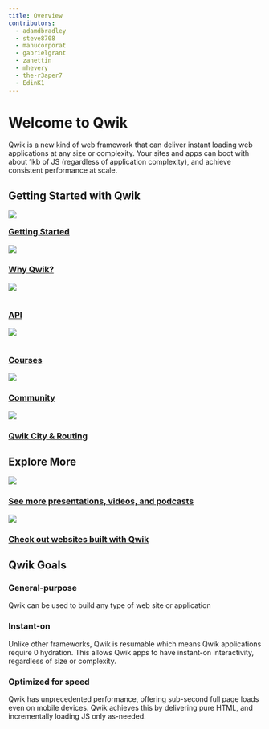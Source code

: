 ```yaml
---
title: Overview
contributors:
  - adamdbradley
  - steve8708
  - manucorporat
  - gabrielgrant
  - zanettin
  - mhevery
  - the-r3aper7
  - EdinK1
---
```


# Welcome to Qwik

Qwik is a new kind of web framework that can deliver instant loading web applications at any size or complexity. Your sites and apps can boot with about 1kb of JS (regardless of application complexity), and achieve consistent performance at scale.

## Getting Started with Qwik

<div class="card-grid">
  <a class="card card-center" href="/docs/getting-started/">
    <img class="intro-icon" src="/icons/getting_started_rocket.svg" width={45} style="margin-bottom:-7px"/>
    <h3>Getting Started</h3>
  </a>
  <a class="card card-center" href="/docs/think-qwik/">
    <img class="intro-icon" src="/icons/why_qwik_logo.svg" width={70}/>
    <h3>Why Qwik?</h3>
  </a>
  <a class="card card-center" href="/api/">
    <img class="intro-icon" src="/icons/api_server.svg" width={70} style="margin-bottom:15px"/>
    <h3>API</h3>
  </a>
  <a class="card card-center" href="/ecosystem/#courses">
    <img class="intro-icon" src="/icons/courses_book.svg" width={95} style="margin-bottom:15px"/>
    <h3>Courses</h3>
  </a>
  <a class="card card-center" href="https://qwik.builder.io/chat">
     <img class="intro-icon" src="/icons/community_chat.svg" width={80}/>
    <h3>Community</h3>
  </a>
  <a class="card card-center" href="/docs/qwikcity/">
    <img class="intro-icon" src="/icons/qwikCity_and_routing.svg" width={70}/>
    <h3>Qwik City & Routing</h3>
  </a>
</div>

## Explore More

<div class="card-grid">
  <a class="card card-center" href="/media/">
    <img class="intro-icon" src="/icons/see_more_media.svg"/>
    <h3>See more presentations, videos, and podcasts</h3>
  </a>
  <a class="card card-center" href="/showcase/">
    <img class="intro-icon" src="/icons/showcase.svg"/>
    <h3>Check out websites built with Qwik</h3>
  </a>
</div>

## Qwik Goals

<div class="card-grid">
  <div class="card">
    <h3>General-purpose</h3>
    <p>Qwik can be used to build any type of web site or application</p>
  </div>
  <div class="card">
    <h3>Instant-on</h3>
    <p>Unlike other frameworks, Qwik is resumable which means Qwik applications require 0 hydration. This allows Qwik apps to have instant-on interactivity, regardless of size or complexity.</p>
  </div>
  <div class="card">
    <h3>Optimized for speed</h3>
    <p>Qwik has unprecedented performance, offering sub-second full page loads even on mobile devices. Qwik achieves this by delivering pure HTML, and incrementally loading JS only as-needed.</p>
  </div>
</div>
